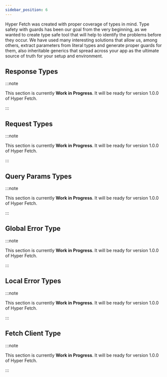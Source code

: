 ```yaml
---
sidebar_position: 6
---
```


Hyper Fetch was created with proper coverage of types in mind. Type safety with guards has been our goal from the very
beginning, as we wanted to create type safe tool that will help to identify the problems before they occur. We have used
many interesting solutions that allow us, among others, extract parameters from literal types and generate proper guards
for them, also inheritable generics that spread across your app as the ultimate source of truth for your setup and
environment.

## Response Types

:::note

This section is currently **Work in Progress**. It will be ready for version 1.0.0 of Hyper Fetch.

:::

## Request Types

:::note

This section is currently **Work in Progress**. It will be ready for version 1.0.0 of Hyper Fetch.

:::

## Query Params Types

:::note

This section is currently **Work in Progress**. It will be ready for version 1.0.0 of Hyper Fetch.

:::

## Global Error Type

:::note

This section is currently **Work in Progress**. It will be ready for version 1.0.0 of Hyper Fetch.

:::

## Local Error Types

:::note

This section is currently **Work in Progress**. It will be ready for version 1.0.0 of Hyper Fetch.

:::

## Fetch Client Type

:::note

This section is currently **Work in Progress**. It will be ready for version 1.0.0 of Hyper Fetch.

:::
